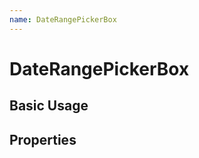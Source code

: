 ```yaml
---
name: DateRangePickerBox
---
```



# DateRangePickerBox

## Basic Usage

<Playground>
  <div style={{ display: 'flex', height: '500px' }}>
    <DateRangePickerBox
      startDateId="start_id"
      endDateId="end_id"
      showClearDates={true}
      startDatePlaceholderText="START"
      endDatePlaceholderText="END"
      // isRTL={true}
      block={true}
    />
  </div>
</Playground>

## Properties

<PropsTable of={DateRangePickerBox} />
